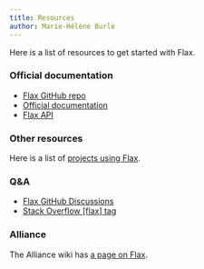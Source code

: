 ```yaml
---
title: Resources
author: Marie-Hélène Burle
---
```


:::{.def}

Here is a list of resources to get started with Flax.

:::

### Official documentation

- [Flax GitHub repo](https://github.com/google/flax)
- [Official documentation](https://flax.readthedocs.io/en/latest/index.html)
- [Flax API](https://flax.readthedocs.io/en/latest/api_reference/index.html)

### Other resources

Here is a list of [projects using Flax](https://flax.readthedocs.io/en/latest/examples/index.html).

### Q&A

- [Flax GitHub Discussions](https://github.com/google/flax/discussions)
- [Stack Overflow [flax] tag](https://stackoverflow.com/questions/tagged/flax)

### Alliance

The Alliance wiki has [a page on Flax](https://docs.alliancecan.ca/wiki/Flax).
